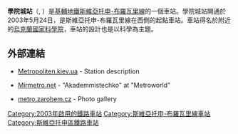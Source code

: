 {{Infobox station 
| name          = 學院城<br />{{lang|uk|Академмiстечко}}
| type          = {{METROKIEV type}}
| style         = Sviatoshynsko-Brovarska
| image         = Akademmistechko metro station Kiev 2010 01.jpg
| image_size    = 
| image_caption = 
| address       = [[斯維亞托申區|斯維亞托申區]]
| borough       = [[基輔|基輔]]
| country       = [[烏克蘭|烏克蘭]]
| coordinates   = {{coord|50|27|56|N|30|21|18|E|type:landmark_region:UA|display=title,inline}}
| line          = {{KIEVMETRO-line1}}
| other         = 
| structure     = 地下
| platform      = 1個[[島式月台|島式月台]]
| depth         = {{Unit length|m|11}}
| levels        = 1層
| tracks        = 2條
| parking       = 
| bicycle       = 
| baggage_check = 
| opened        = 2003年5月24日
| closed        = 
| rebuilt       = 
| electrified   = 是
| ADA           = 
| code          = 110
| owned         = [[基輔地鐵|基輔地鐵]]
| zone          = 
| smartcardname = 
| smartcardstatus = 
| former        = 
| passengers    = 
| pass_year     = 
| pass_percent  = 
| pass_system   = 
| mpassengers   = 
| services      = 
| map_locator   = 
}}
'''學院城站'''（{{lang-uk|Академмістечко|Akademmistechko}}, {{IPA audio link|LL-Q8798 (ukr)-Tohaomg-Академмістечко.wav}}）是[[基輔地鐵|基輔地鐵]][[斯維亞托申-布羅瓦里線|斯維亞托申-布羅瓦里線]]的一個車站。學院城站開通於2003年5月24日，是斯維亞托申-布羅瓦里線在西側的起點車站。車站得名於附近的[[烏克蘭國家科學院|烏克蘭國家科學院]]，車站的設計也是以科學為主題。
==外部連結==
{{refbegin}}
*{{Ru icon}} [https://web.archive.org/web/20160304105626/http://metropoliten.kiev.ua/station.php?lang=0&station_id=1 Metropoliten.kiev.ua] - Station description
*{{Ru icon}} [http://www.mirmetro.net/kyiv/cruise/01/11_akademmistechko Mirmetro.net]{{Wayback|url=http://www.mirmetro.net/kyiv/cruise/01/11_akademmistechko |date=20160305185917 }} - "Akademmistechko" at "Metroworld"
*{{cs icon}} [https://web.archive.org/web/20160303202833/http://metro.zarohem.cz/kyjev/01-svjatosinobravarska/01-akademistecko/index.html metro.zarohem.cz] - Photo gallery
{{refend}}

{{Commons category|Akademmistechko Metro Station}}
{{斯維亞托申-布羅瓦里線}}
[[Category:2003年啟用的鐵路車站|Category:2003年啟用的鐵路車站]]
[[Category:斯維亞托申-布羅瓦里線車站|Category:斯維亞托申-布羅瓦里線車站]]
[[Category:斯維亞托申區鐵路車站|Category:斯維亞托申區鐵路車站]]